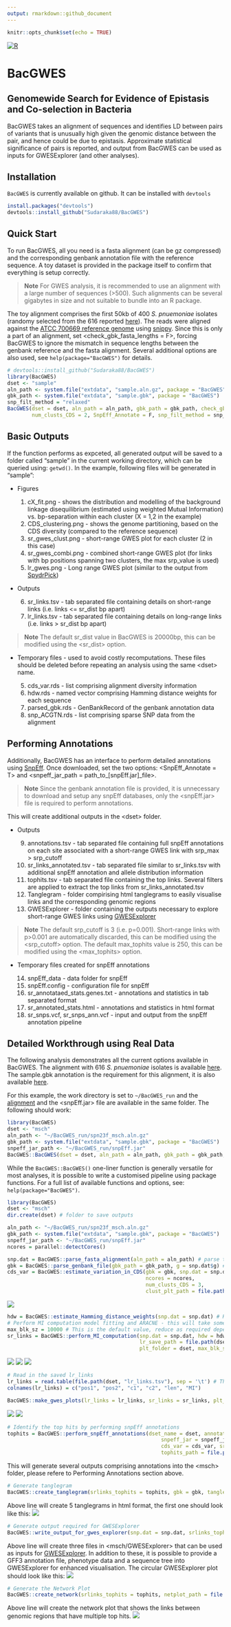 ```yaml
---
output: rmarkdown::github_document
---
```


```r
knitr::opts_chunk$set(echo = TRUE)
```

<!-- badges: start -->
[![R](https://github.com/Sudaraka88/BacGWES/workflows/r.yml/badge.svg)](https://github.com/Sudaraka88/BacGWES/actions)
<!-- badges: end -->


# BacGWES

## Genomewide Search for Evidence of Epistasis and Co-selection in Bacteria

BacGWES takes an alignment of sequences and identifies LD between pairs of variants that is unusually high given the genomic distance between the pair, and hence could be due to epistasis. Approximate statistical significance of pairs is reported, and output from BacGWES can be used as inputs for GWESExplorer (and other analyses).

## Installation

`BacGWES` is currently available on github. It can be installed with `devtools`

```r
install.packages("devtools")
devtools::install_github("Sudaraka88/BacGWES")
```

## Quick Start
To run BacGWES, all you need is a fasta alignment (can be gz compressed) and the corresponding genbank annotation file with the reference sequence. A toy dataset is provided in the package itself to confirm that everything is setup correctly.

>**Note** For GWES analysis, it is recommended to use an alignment with a large number of sequences (>500). Such alignments can be several gigabytes in size and not suitable to bundle into an R package.

The toy alignment comprises the first 50kb of 400 *S. pnuemoniae* isolates (randomy selected from the 616 reported <a href="https://www.nature.com/articles/ng.2625" target="_blank">here</a>). The reads were aligned against the <a href="https://www.ncbi.nlm.nih.gov/nuccore/NC_011900.1" target="_blank">ATCC 700669 reference genome</a> using <a href="https://github.com/tseemann/snippy" target="_blank">snippy</a>. Since this is only a part of an alignment, set <check_gbk_fasta_lengths = F>, forcing BacGWES to ignore the mismatch in sequence lengths between the genbank reference and the fasta alignment. Several additional options are also used, see `help(package="BacGWES")` for details.

```r
# devtools::install_github("Sudaraka88/BacGWES")
library(BacGWES)
dset <- "sample"
aln_path <- system.file("extdata", "sample.aln.gz", package = "BacGWES")
gbk_path <- system.file("extdata", "sample.gbk", package = "BacGWES")
snp_filt_method = "relaxed"
BacGWES(dset = dset, aln_path = aln_path, gbk_path = gbk_path, check_gbk_fasta_lengths = F,
        num_clusts_CDS = 2, SnpEff_Annotate = F, snp_filt_method = snp_filt_method)
```

## Basic Outputs

If the function performs as expceted, all generated output will be saved to a folder called "sample" in the current working directory, which can be queried using: `getwd()`. In the example, following files will be generated in "sample":

* Figures

    1.    cX_fit.png - shows the distribution and modelling of the background linkage disequilibrium (estimated using weighted Mutual Information) vs. bp-separation within each cluster (X = 1,2 in the example) 
    2.    CDS_clustering.png - shows the genome partitioning, based on the CDS diversity (compared to the reference sequence)
    3.    sr_gwes_clust.png - short-range GWES plot for each cluster (2 in this case)
    4.    sr_gwes_combi.png - combined short-range GWES plot (for links with bp positions spanning two clusters, the max srp_value is used)
    5.    lr_gwes.png - Long range GWES plot (similar to the output from <a href="https://github.com/santeripuranen/SpydrPick" target="_blank">SpydrPick</a>)
    
* Outputs

    6.    sr_links.tsv - tab separated file containing details on short-range links (i.e. links <= sr_dist bp apart)
    7.    lr_links.tsv - tab separated file containing details on long-range links (i.e. links > sr_dist bp apart)

>**Note** The default sr_dist value in BacGWES is 20000bp, this can be modified using the \<sr_dist\> option. 

    
* Temporary files - used to avoid costly recomputations. These files should be deleted before repeating an analysis using the same \<dset\> name.

    5.    cds_var.rds - list comprising alignment diversity information
    6.    hdw.rds - named vector comprising Hamming distance weights for each sequence
    7.    parsed_gbk.rds - GenBankRecord of the genbank annotation data
    8.    snp_ACGTN.rds - list comprising sparse SNP data from the alignment


## Performing Annotations

Additionally, BacGWES has an interface to perform detailed annotations using <a href="https://pcingola.github.io/SnpEff/" target="_blank">SnpEff</a>. Once downloaded, set the two options: <SnpEff_Annotate = T> and <snpeff_jar_path = path_to_[snpEff.jar]_file>. 

>**Note** Since the genbank annotation file is provided, it is unnecessary to download and setup any snpEff databases, only the <snpEff.jar> file is required to perform annotations.

This will create additional outputs in the \<dset\> folder.

* Outputs

    9.    annotations.tsv - tab separated file containing full snpEff annotations on each site associated with a short-range GWES link with srp_max > srp_cutoff
    10.   sr_links_annotated.tsv - tab separated file similar to sr_links.tsv with additional snpEff annotation and allele distribution information
    11.   tophits.tsv - tab separated file containing the top <max_tophits> links. Several filters are applied to extract the top links from sr_links_annotated.tsv
    12.   Tanglegram - folder compirising html tanglegrams to easily visualise links and the corresponding genomic regions
    13.   GWESExplorer - folder containing the outputs necessary to explore short-range GWES links using <a href="https://github.com/jurikuronen/GWES-Explorer" target="_blank">GWESExplorer</a>
    
>**Note** The default srp_cutoff is 3 (i.e. p=0.001). Short-range links with p>0.001 are automatically discarded, this can be modified using the \<srp_cutoff\> option. The default max_tophits value is 250, this can be modified using the \<max_tophits\> option.

* Temporary files created for snpEff annotations

    14. snpEff_data - data folder for snpEff
    15. snpEff.config - configuration file for snpEff
    16. sr_annotataed_stats.genes.txt - annotations and statistics in tab separated format
    17. sr_annotated_stats.html - annotations and statistics in html format
    18. sr_snps.vcf, sr_snps_ann.vcf - input and output from the snpEff annotation pipeline

## Detailed Workthrough using Real Data

The following analysis demonstrates all the current options available in BacGWES. The alignment with 616 *S. pnuemoniae* isolates is available <a href="https://cloudstor.aarnet.edu.au/plus/s/KBRnIt1H6XZ2XFR" target="_blank">here</a>. The sample.gbk annotation is the requirement for this alignment, it is also available <a href="https://www.ncbi.nlm.nih.gov/nuccore/NC_011900.1?report=gbwithparts&log$=seqview" target="_blank">here</a>. 

For this example, the work directory is set to `~/BacGWES_run` and the <a href="https://cloudstor.aarnet.edu.au/plus/s/KBRnIt1H6XZ2XFR" target="_blank">alignment</a> and the \<snpEff.jar\> file are available in the same folder. The following should work:
```r
library(BacGWES)
dset <- "msch"
aln_path <- "~/BacGWES_run/spn23f_msch.aln.gz"
gbk_path <- system.file("extdata", "sample.gbk", package = "BacGWES")
snpeff_jar_path <- "~/BacGWES_run/snpEff.jar"
BacGWES::BacGWES(dset = dset, aln_path = aln_path, gbk_path = gbk_path, snpeff_jar_path = snpeff_jar_path)
```

While the `BacGWES::BacGWES()` one-liner function is generally versatile for most analyses, it is possible to write a customised pipeline using package functions. For a full list of available functions and options, see: `help(package="BacGWES")`.

```r
library(BacGWES)
dset <- "msch"
dir.create(dset) # folder to save outputs

aln_path <- "~/BacGWES_run/spn23f_msch.aln.gz"
gbk_path <- system.file("extdata", "sample.gbk", package = "BacGWES")
snpeff_jar_path <- "~/BacGWES_run/snpEff.jar"
ncores = parallel::detectCores()

snp.dat = BacGWES::parse_fasta_alignment(aln_path = aln_path) # parse the alignment and extract SNPs
gbk = BacGWES::parse_genbank_file(gbk_path = gbk_path, g = snp.dat$g) # parse the annotation
cds_var = BacGWES::estimate_variation_in_CDS(gbk = gbk, snp.dat = snp.dat, 
                                             ncores = ncores, 
                                             num_clusts_CDS = 3, 
                                             clust_plt_path = file.path(dset, "CDS_clustering.png"))

```
![](inst/sup/CDS_clustering.png)
```r
hdw = BacGWES::estimate_Hamming_distance_weights(snp.dat = snp.dat) # Hamming distance weights
# Perform MI computation model fitting and ARACNE - this will take some time...
max_blk_sz = 10000 # This is the default value, reduce as required depending on RAM availability...
sr_links = BacGWES::perform_MI_computation(snp.dat = snp.dat, hdw = hdw, cds_var = cds_var, ncores = ncores,
                                           lr_save_path = file.path(dset, "lr_links.tsv"), sr_save_path = file.path(dset, "sr_links.tsv"),
                                           plt_folder = dset, max_blk_sz = max_blk_sz)
```
![](inst/sup/c1_fit.png)
![](inst/sup/c2_fit.png)
![](inst/sup/c3_fit.png)
```r
# Read in the saved lr_links
lr_links = read.table(file.path(dset, "lr_links.tsv"), sep = '\t') # This is written as a tsv file, need to load for plotting
colnames(lr_links) = c("pos1", "pos2", "c1", "c2", "len", "MI")

BacGWES::make_gwes_plots(lr_links = lr_links, sr_links = sr_links, plt_folder = dset)
```
![](inst/sup/sr_gwes_clust.png)
![](inst/sup/sr_gwes_combi.png)
```r
# Identify the top hits by performing snpEff annotations
tophits = BacGWES::perform_snpEff_annotations(dset_name = dset, annotation_folder = file.path(getwd(), dset),
                                                  snpeff_jar = snpeff_jar_path, gbk = gbk, gbk_path = gbk_path,
                                                  cds_var = cds_var, sr_links = sr_links, snp.dat = snp.dat,
                                                  tophits_path = file.path(dset, "tophits.tsv"))
```
This will generate several outputs comprising annotations into the \<msch\> folder, please refere to Performing Annotations section above.

```r
# Generate tanglegram
BacGWES::create_tanglegram(srlinks_tophits = tophits, gbk = gbk, tanglegram_folder = file.path(dset, "Tanglegram"))
```
Above line will create 5 tanglegrams in html format, the first one should look like this:
![](inst/sup/Tanglegram_screenshot.png)
```r
# Generate output required for GWESExplorer
BacGWES::write_output_for_gwes_explorer(snp.dat = snp.dat, srlinks_tophits = tophits, gwes_explorer_folder = file.path(dset, "GWESExplorer"))
```
Above line will create three files in \<msch/GWESExplorer\> that can be used as inputs for <a href="https://github.com/jurikuronen/GWES-Explorer" target="_blank">GWESExplorer</a>. In addition to these, it is possible to provide a GFF3 annotation file, phenotype data and a sequence tree into GWESExplorer for enhanced visualisation. The circular GWESExplorer plot should look like this:
![](inst/sup/GWESExplorer_screenshot.png)
```r
# Generate the Network Plot
BacGWES::create_network(srlinks_tophits = tophits, netplot_path = file.path(dset, "network_plot.png"), plot_title = paste("Genome regions with multiple top-hits in", dset))
```
Above line will create the network plot that shows the links between genomic regions that have multiple top hits. 
![](inst/sup/network_plot.png)
